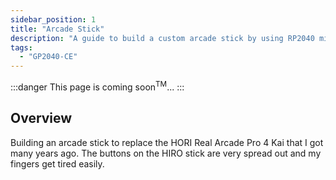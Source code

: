 ```yaml
---
sidebar_position: 1
title: "Arcade Stick"
description: "A guide to build a custom arcade stick by using RP2040 microcontroller and GP2040-CE firmware."
tags:
  - "GP2040-CE"
---
```


:::danger
This page is coming soon<sup>TM</sup>...
:::

## Overview

Building an arcade stick to replace the HORI Real Arcade Pro 4 Kai that I got many years ago. The buttons on the HIRO stick are very spread out and my fingers get tired easily.
